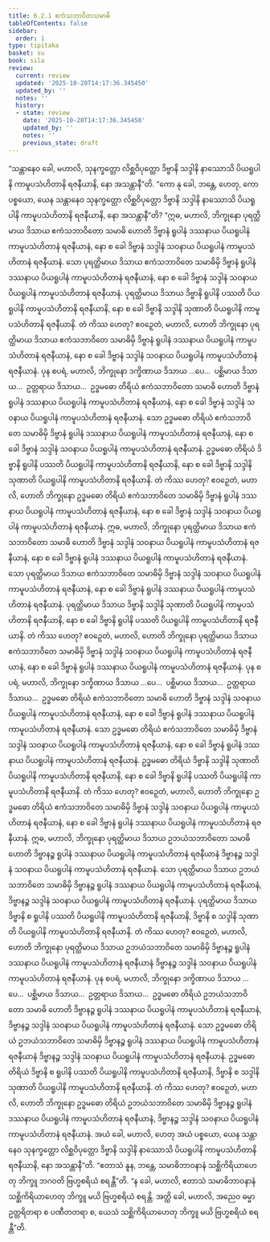 ```yaml
---
title: 6.2.1 ဧကံသဘာဝိတသမာဓိ
tableOfContents: false
sidebar:
  order: 1
type: tipitaka
basket: su
book: sila
review:
  current: review
  updated: '2025-10-20T14:17:36.345450'
  updated_by: ''
  notes: ''
  history:
  - state: review
    date: '2025-10-20T14:17:36.345450'
    updated_by: ''
    notes: ''
    previous_state: draft
---
```



<DynamicBreadcrumb />


<ReviewStatus review={frontmatter.review} showDetails={true} />

<HypothesisAnnotation frontmatter={frontmatter} />

<Division number="365" book="sila" e="ch" v="6" p="145">

<Paragraph number="604" book="sila">
“သန္တာနေဝ ခေါ, မဟာလိ, သုနက္ခတ္တော လိစ္ဆဝိပုတ္တော ဒိဗ္ဗာနိ သဒ္ဒါနိ နာဿောသိ ပိယရူပါနိ ကာမူပသံဟိတာနိ ရဇနီယာနိ, နော အသန္တာနီ”တိ. “ကော နု ခေါ, ဘန္တေ, ဟေတု, ကော ပစ္စယော, ယေန သန္တာနေဝ သုနက္ခတ္တော လိစ္ဆဝိပုတ္တော ဒိဗ္ဗာနိ သဒ္ဒါနိ နာဿောသိ ပိယရူပါနိ ကာမူပသံဟိတာနိ ရဇနီယာနိ, နော အသန္တာနီ”တိ?
</Paragraph>

</Division>
<Division number="366" book="sila" e="ch" v="6" p="145">

<Paragraph number="605" book="sila">
“ဣဓ, မဟာလိ, ဘိက္ခုနော ပုရတ္ထိမာယ ဒိသာယ ဧကံသဘာဝိတော သမာဓိ ဟောတိ ဒိဗ္ဗာနံ ရူပါနံ ဒဿနာယ ပိယရူပါနံ ကာမူပသံဟိတာနံ ရဇနီယာနံ, နော စ ခေါ ဒိဗ္ဗာနံ သဒ္ဒါနံ သဝနာယ ပိယရူပါနံ ကာမူပသံဟိတာနံ ရဇနီယာနံ. သော ပုရတ္ထိမာယ ဒိသာယ ဧကံသဘာဝိတေ သမာဓိမှိ ဒိဗ္ဗာနံ ရူပါနံ ဒဿနာယ ပိယရူပါနံ ကာမူပသံဟိတာနံ ရဇနီယာနံ, နော စ ခေါ ဒိဗ္ဗာနံ သဒ္ဒါနံ သဝနာယ ပိယရူပါနံ ကာမူပသံဟိတာနံ ရဇနီယာနံ. ပုရတ္ထိမာယ ဒိသာယ ဒိဗ္ဗာနိ ရူပါနိ ပဿတိ ပိယရူပါနိ ကာမူပသံဟိတာနိ ရဇနီယာနိ, နော စ ခေါ ဒိဗ္ဗာနိ သဒ္ဒါနိ သုဏာတိ ပိယရူပါနိ ကာမူပသံဟိတာနိ ရဇနီယာနိ. တံ ကိဿ ဟေတု? ဧဝဉှေတံ, မဟာလိ, ဟောတိ ဘိက္ခုနော ပုရတ္ထိမာယ ဒိသာယ ဧကံသဘာဝိတေ သမာဓိမှိ ဒိဗ္ဗာနံ ရူပါနံ ဒဿနာယ ပိယရူပါနံ ကာမူပသံဟိတာနံ ရဇနီယာနံ, နော စ ခေါ ဒိဗ္ဗာနံ သဒ္ဒါနံ သဝနာယ ပိယရူပါနံ ကာမူပသံဟိတာနံ ရဇနီယာနံ.
</Paragraph>

</Division>
<Division number="367" book="sila" e="ch" v="6" p="146">

<Paragraph number="606" book="sila">
ပုန စပရံ, မဟာလိ, ဘိက္ခုနော ဒက္ခိဏာယ ဒိသာယ …ပေ…  ပစ္ဆိမာယ ဒိသာယ…  ဥတ္တရာယ ဒိသာယ…  ဥဒ္ဓမဓော တိရိယံ ဧကံသဘာဝိတော သမာဓိ ဟောတိ ဒိဗ္ဗာနံ ရူပါနံ ဒဿနာယ ပိယရူပါနံ ကာမူပသံဟိတာနံ ရဇနီယာနံ, နော စ ခေါ ဒိဗ္ဗာနံ သဒ္ဒါနံ သဝနာယ ပိယရူပါနံ ကာမူပသံဟိတာနံ ရဇနီယာနံ. သော ဥဒ္ဓမဓော တိရိယံ ဧကံသဘာဝိတေ သမာဓိမှိ ဒိဗ္ဗာနံ ရူပါနံ ဒဿနာယ ပိယရူပါနံ ကာမူပသံဟိတာနံ ရဇနီယာနံ, နော စ ခေါ ဒိဗ္ဗာနံ သဒ္ဒါနံ သဝနာယ ပိယရူပါနံ ကာမူပသံဟိတာနံ ရဇနီယာနံ. ဥဒ္ဓမဓော တိရိယံ ဒိဗ္ဗာနိ ရူပါနိ ပဿတိ ပိယရူပါနိ ကာမူပသံဟိတာနိ ရဇနီယာနိ, နော စ ခေါ ဒိဗ္ဗာနိ သဒ္ဒါနိ သုဏာတိ ပိယရူပါနိ ကာမူပသံဟိတာနိ ရဇနီယာနိ. တံ ကိဿ ဟေတု? ဧဝဉှေတံ, မဟာလိ, ဟောတိ ဘိက္ခုနော ဥဒ္ဓမဓော တိရိယံ ဧကံသဘာဝိတေ သမာဓိမှိ ဒိဗ္ဗာနံ ရူပါနံ ဒဿနာယ ပိယရူပါနံ ကာမူပသံဟိတာနံ ရဇနီယာနံ, နော စ ခေါ ဒိဗ္ဗာနံ သဒ္ဒါနံ သဝနာယ ပိယရူပါနံ ကာမူပသံဟိတာနံ ရဇနီယာနံ.
</Paragraph>

</Division>
<Division number="368" book="sila" e="ch" v="6" p="146">

<Paragraph number="607" book="sila">
ဣဓ, မဟာလိ, ဘိက္ခုနော ပုရတ္ထိမာယ ဒိသာယ ဧကံသဘာဝိတော သမာဓိ ဟောတိ ဒိဗ္ဗာနံ သဒ္ဒါနံ သဝနာယ ပိယရူပါနံ ကာမူပသံဟိတာနံ ရဇနီယာနံ, နော စ ခေါ ဒိဗ္ဗာနံ ရူပါနံ ဒဿနာယ ပိယရူပါနံ ကာမူပသံဟိတာနံ ရဇနီယာနံ. သော ပုရတ္ထိမာယ ဒိသာယ ဧကံသဘာဝိတေ သမာဓိမှိ ဒိဗ္ဗာနံ သဒ္ဒါနံ သဝနာယ ပိယရူပါနံ ကာမူပသံဟိတာနံ ရဇနီယာနံ, နော စ ခေါ ဒိဗ္ဗာနံ ရူပါနံ ဒဿနာယ ပိယရူပါနံ ကာမူပသံဟိတာနံ ရဇနီယာနံ. ပုရတ္ထိမာယ ဒိသာယ ဒိဗ္ဗာနိ သဒ္ဒါနိ သုဏာတိ ပိယရူပါနိ ကာမူပသံဟိတာနိ ရဇနီယာနိ, နော စ ခေါ ဒိဗ္ဗာနိ ရူပါနိ ပဿတိ ပိယရူပါနိ ကာမူပသံဟိတာနိ ရဇနီယာနိ. တံ ကိဿ ဟေတု? ဧဝဉှေတံ, မဟာလိ, ဟောတိ ဘိက္ခုနော ပုရတ္ထိမာယ ဒိသာယ ဧကံသဘာဝိတေ သမာဓိမှိ ဒိဗ္ဗာနံ သဒ္ဒါနံ သဝနာယ ပိယရူပါနံ ကာမူပသံဟိတာနံ ရဇနီယာနံ, နော စ ခေါ ဒိဗ္ဗာနံ ရူပါနံ ဒဿနာယ ပိယရူပါနံ ကာမူပသံဟိတာနံ ရဇနီယာနံ.
</Paragraph>

</Division>
<Division number="369" book="sila" e="ch" v="6" p="146">

<Paragraph number="608" book="sila">
ပုန စပရံ, မဟာလိ, ဘိက္ခုနော ဒက္ခိဏာယ ဒိသာယ …ပေ…  ပစ္ဆိမာယ ဒိသာယ…  ဥတ္တရာယ ဒိသာယ…  ဥဒ္ဓမဓော တိရိယံ ဧကံသဘာဝိတော သမာဓိ ဟောတိ ဒိဗ္ဗာနံ သဒ္ဒါနံ သဝနာယ ပိယရူပါနံ ကာမူပသံဟိတာနံ ရဇနီယာနံ, နော စ ခေါ ဒိဗ္ဗာနံ ရူပါနံ ဒဿနာယ ပိယရူပါနံ ကာမူပသံဟိတာနံ ရဇနီယာနံ. သော ဥဒ္ဓမဓော တိရိယံ ဧကံသဘာဝိတေ သမာဓိမှိ ဒိဗ္ဗာနံ သဒ္ဒါနံ သဝနာယ ပိယရူပါနံ ကာမူပသံဟိတာနံ ရဇနီယာနံ, နော စ ခေါ ဒိဗ္ဗာနံ ရူပါနံ ဒဿနာယ ပိယရူပါနံ ကာမူပသံဟိတာနံ ရဇနီယာနံ. ဥဒ္ဓမဓော တိရိယံ ဒိဗ္ဗာနိ သဒ္ဒါနိ သုဏာတိ ပိယရူပါနိ ကာမူပသံဟိတာနိ ရဇနီယာနိ, နော စ ခေါ ဒိဗ္ဗာနိ ရူပါနိ ပဿတိ ပိယရူပါနိ ကာမူပသံဟိတာနိ ရဇနီယာနိ. တံ ကိဿ ဟေတု? ဧဝဉှေတံ, မဟာလိ, ဟောတိ ဘိက္ခုနော ဥဒ္ဓမဓော တိရိယံ ဧကံသဘာဝိတေ သမာဓိမှိ ဒိဗ္ဗာနံ သဒ္ဒါနံ သဝနာယ ပိယရူပါနံ ကာမူပသံဟိတာနံ ရဇနီယာနံ, နော စ ခေါ ဒိဗ္ဗာနံ ရူပါနံ ဒဿနာယ ပိယရူပါနံ ကာမူပသံဟိတာနံ ရဇနီယာနံ.
</Paragraph>

</Division>
<Division number="370" book="sila" e="ch" v="6" p="147">

<Paragraph number="609" book="sila">
ဣဓ, မဟာလိ, ဘိက္ခုနော ပုရတ္ထိမာယ ဒိသာယ ဥဘယံသဘာဝိတော သမာဓိ ဟောတိ ဒိဗ္ဗာနဉ္စ ရူပါနံ ဒဿနာယ ပိယရူပါနံ ကာမူပသံဟိတာနံ ရဇနီယာနံ ဒိဗ္ဗာနဉ္စ သဒ္ဒါနံ သဝနာယ ပိယရူပါနံ ကာမူပသံဟိတာနံ ရဇနီယာနံ. သော ပုရတ္ထိမာယ ဒိသာယ ဥဘယံသဘာဝိတေ သမာဓိမှိ ဒိဗ္ဗာနဉ္စ ရူပါနံ ဒဿနာယ ပိယရူပါနံ ကာမူပသံဟိတာနံ ရဇနီယာနံ, ဒိဗ္ဗာနဉ္စ သဒ္ဒါနံ သဝနာယ ပိယရူပါနံ ကာမူပသံဟိတာနံ ရဇနီယာနံ. ပုရတ္ထိမာယ ဒိသာယ ဒိဗ္ဗာနိ စ ရူပါနိ ပဿတိ ပိယရူပါနိ ကာမူပသံဟိတာနိ ရဇနီယာနိ, ဒိဗ္ဗာနိ စ သဒ္ဒါနိ သုဏာတိ ပိယရူပါနိ ကာမူပသံဟိတာနိ ရဇနီယာနိ. တံ ကိဿ ဟေတု? ဧဝဉှေတံ, မဟာလိ, ဟောတိ ဘိက္ခုနော ပုရတ္ထိမာယ ဒိသာယ ဥဘယံသဘာဝိတေ သမာဓိမှိ ဒိဗ္ဗာနဉ္စ ရူပါနံ ဒဿနာယ ပိယရူပါနံ ကာမူပသံဟိတာနံ ရဇနီယာနံ ဒိဗ္ဗာနဉ္စ သဒ္ဒါနံ သဝနာယ ပိယရူပါနံ ကာမူပသံဟိတာနံ ရဇနီယာနံ.
</Paragraph>

</Division>
<Division number="371" book="sila" e="ch" v="6" p="147">

<Paragraph number="610" book="sila">
ပုန စပရံ, မဟာလိ, ဘိက္ခုနော ဒက္ခိဏာယ ဒိသာယ …ပေ…  ပစ္ဆိမာယ ဒိသာယ…  ဥတ္တရာယ ဒိသာယ…  ဥဒ္ဓမဓော တိရိယံ ဥဘယံသဘာဝိတော သမာဓိ ဟောတိ ဒိဗ္ဗာနဉ္စ ရူပါနံ ဒဿနာယ ပိယရူပါနံ ကာမူပသံဟိတာနံ ရဇနီယာနံ, ဒိဗ္ဗာနဉ္စ သဒ္ဒါနံ သဝနာယ ပိယရူပါနံ ကာမူပသံဟိတာနံ ရဇနီယာနံ. သော ဥဒ္ဓမဓော တိရိယံ ဥဘယံသဘာဝိတေ သမာဓိမှိ ဒိဗ္ဗာနဉ္စ ရူပါနံ ဒဿနာယ ပိယရူပါနံ ကာမူပသံဟိတာနံ ရဇနီယာနံ ဒိဗ္ဗာနဉ္စ သဒ္ဒါနံ သဝနာယ ပိယရူပါနံ ကာမူပသံဟိတာနံ ရဇနီယာနံ. ဥဒ္ဓမဓော တိရိယံ ဒိဗ္ဗာနိ စ ရူပါနိ ပဿတိ ပိယရူပါနိ ကာမူပသံဟိတာနိ ရဇနီယာနိ, ဒိဗ္ဗာနိ စ သဒ္ဒါနိ သုဏာတိ ပိယရူပါနိ ကာမူပသံဟိတာနိ ရဇနီယာနိ. တံ ကိဿ ဟေတု? ဧဝဉှေတံ, မဟာလိ, ဟောတိ ဘိက္ခုနော ဥဒ္ဓမဓော တိရိယံ ဥဘယံသဘာဝိတေ သမာဓိမှိ ဒိဗ္ဗာနဉ္စ ရူပါနံ ဒဿနာယ ပိယရူပါနံ ကာမူပသံဟိတာနံ ရဇနီယာနံ, ဒိဗ္ဗာနဉ္စ သဒ္ဒါနံ သဝနာယ ပိယရူပါနံ ကာမူပသံဟိတာနံ ရဇနီယာနံ. အယံ ခေါ, မဟာလိ, ဟေတု အယံ ပစ္စယော, ယေန သန္တာနေဝ သုနက္ခတ္တော လိစ္ဆဝိပုတ္တော ဒိဗ္ဗာနိ သဒ္ဒါနိ နာဿောသိ ပိယရူပါနိ ကာမူပသံဟိတာနိ ရဇနီယာနိ, နော အသန္တာနီ”တိ.
</Paragraph>

</Division>
<Division number="372" book="sila" e="ch" v="6" p="148">

<Paragraph number="611" book="sila">
“ဧတာသံ နူန, ဘန္တေ, သမာဓိဘာဝနာနံ သစ္ဆိကိရိယာဟေတု ဘိက္ခူ ဘဂဝတိ ဗြဟ္မစရိယံ စရန္တီ”တိ. “န ခေါ, မဟာလိ, ဧတာသံ သမာဓိဘာဝနာနံ သစ္ဆိကိရိယာဟေတု ဘိက္ခူ မယိ ဗြဟ္မစရိယံ စရန္တိ. အတ္ထိ ခေါ, မဟာလိ, အညေဝ ဓမ္မာ ဥတ္တရိတရာ စ ပဏီတတရာ စ, ယေသံ သစ္ဆိကိရိယာဟေတု ဘိက္ခူ မယိ ဗြဟ္မစရိယံ စရန္တီ”တိ.
</Paragraph>
</Division>